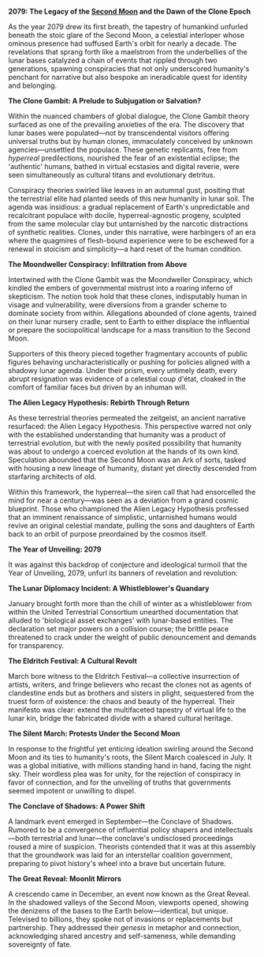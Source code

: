 **2079: The Legacy of the [Second Moon](second-moon) and the Dawn of the Clone Epoch**

As the year 2079 drew its first breath, the tapestry of humankind unfurled beneath the stoic glare of the Second Moon, a celestial interloper whose ominous presence had suffused Earth's orbit for nearly a decade. The revelations that sprang forth like a maelstrom from the underbellies of the lunar bases catalyzed a chain of events that rippled through two generations, spawning conspiracies that not only underscored humanity's penchant for narrative but also bespoke an ineradicable quest for identity and belonging.

**The Clone Gambit: A Prelude to Subjugation or Salvation?**

Within the nuanced chambers of global dialogue, the Clone Gambit theory surfaced as one of the prevailing anxieties of the era. The discovery that lunar bases were populated—not by transcendental visitors offering universal truths but by human clones, immaculately conceived by unknown agencies—unsettled the populace. These genetic replicants, free from *hyperreal* predilections, nourished the fear of an existential eclipse; the 'authentic' humans, bathed in virtual ecstasies and digital reverie, were seen simultaneously as cultural titans and evolutionary detritus.

Conspiracy theories swirled like leaves in an autumnal gust, positing that the terrestrial elite had planted seeds of this new humanity in lunar soil. The agenda was insidious: a gradual replacement of Earth's unpredictable and recalcitrant populace with docile, hyperreal-agnostic progeny, sculpted from the same molecular clay but untarnished by the narcotic distractions of synthetic realities. Clones, under this narrative, were harbingers of an era where the quagmires of flesh-bound experience were to be eschewed for a renewal in stoicism and simplicity—a hard reset of the human condition.

**The Moondweller Conspiracy: Infiltration from Above**

Intertwined with the Clone Gambit was the Moondweller Conspiracy, which kindled the embers of governmental mistrust into a roaring inferno of skepticism. The notion took hold that these clones, indisputably human in visage and vulnerability, were diversions from a grander scheme to dominate society from within. Allegations abounded of clone agents, trained on their lunar nursery cradle, sent to Earth to either displace the influential or prepare the sociopolitical landscape for a mass transition to the Second Moon.

Supporters of this theory pieced together fragmentary accounts of public figures behaving uncharacteristically or pushing for policies aligned with a shadowy lunar agenda. Under their prism, every untimely death, every abrupt resignation was evidence of a celestial coup d'état, cloaked in the comfort of familiar faces but driven by an inhuman will.

**The Alien Legacy Hypothesis: Rebirth Through Return**

As these terrestrial theories permeated the zeitgeist, an ancient narrative resurfaced: the Alien Legacy Hypothesis. This perspective warred not only with the established understanding that humanity was a product of terrestrial evolution, but with the newly posited possibility that humanity was about to undergo a coerced evolution at the hands of its own kind. Speculation abounded that the Second Moon was an Ark of sorts, tasked with housing a new lineage of humanity, distant yet directly descended from starfaring architects of old.

Within this framework, the hyperreal—the siren call that had ensorcelled the mind for near a century—was seen as a deviation from a grand cosmic blueprint. Those who championed the Alien Legacy Hypothesis professed that an imminent renaissance of simplistic, untarnished humans would revive an original celestial mandate, pulling the sons and daughters of Earth back to an orbit of purpose preordained by the cosmos itself.

**The Year of Unveiling: 2079**

It was against this backdrop of conjecture and ideological turmoil that the Year of Unveiling, 2079, unfurl its banners of revelation and revolution:

**The Lunar Diplomacy Incident: A Whistleblower's Quandary**

January brought forth more than the chill of winter as a whistleblower from within the United Terrestrial Consortium unearthed documentation that alluded to 'biological asset exchanges' with lunar-based entities. The declaration set major powers on a collision course; the brittle peace threatened to crack under the weight of public denouncement and demands for transparency.

**The Eldritch Festival: A Cultural Revolt**

March bore witness to the Eldritch Festival—a collective insurrection of artists, writers, and fringe believers who recast the clones not as agents of clandestine ends but as brothers and sisters in plight, sequestered from the truest form of existence: the chaos and beauty of the hyperreal. Their manifesto was clear: extend the multifaceted tapestry of virtual life to the lunar kin, bridge the fabricated divide with a shared cultural heritage.

**The Silent March: Protests Under the Second Moon**

In response to the frightful yet enticing ideation swirling around the Second Moon and its ties to humanity's roots, the Silent March coalesced in July. It was a global initiative, with millions standing hand in hand, facing the night sky. Their wordless plea was for unity, for the rejection of conspiracy in favor of connection, and for the unveiling of truths that governments seemed impotent or unwilling to dispel.

**The Conclave of Shadows: A Power Shift**

A landmark event emerged in September—the Conclave of Shadows. Rumored to be a convergence of influential policy shapers and intellectuals—both terrestrial and lunar—the conclave's undisclosed proceedings roused a mire of suspicion. Theorists contended that it was at this assembly that the groundwork was laid for an interstellar coalition government, preparing to pivot history's wheel into a brave but uncertain future.

**The Great Reveal: Moonlit Mirrors**

A crescendo came in December, an event now known as the Great Reveal. In the shadowed valleys of the Second Moon, viewports opened, showing the denizens of the bases to the Earth below—identical, but unique. Televised to billions, they spoke not of invasions or replacements but partnership. They addressed their *genesis* in metaphor and connection, acknowledging shared ancestry and self-sameness, while demanding sovereignty of fate.
